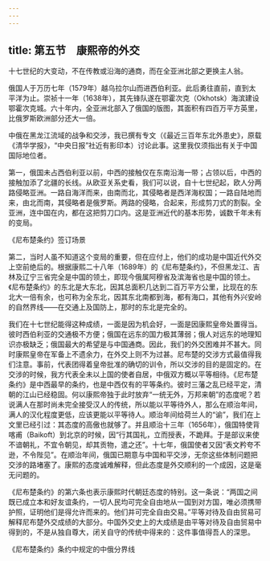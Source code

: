 ```yaml
---
---
---
```

title: 第五节　康熙帝的外交
---




十七世纪的大变动，不在传教或沿海的通商，而在全亚洲北部之更换主人翁。

俄国人于万历七年（1579年）越乌拉尔山而进西伯利亚。此后勇往直前，直到太平洋为止。崇祯十一年（1638年），其先锋队遂在鄂霍次克（Okhotsk）海滨建设鄂霍次克城。六十年内，全亚洲北部入了俄国的版图，其面积有四百万平方英里，比俄罗斯欧洲部分还大一倍。

中俄在黑龙江流域的战争和交涉，我已撰有专文（《最近三百年东北外患史》，原载《清华学报》，“中央日报”社近有影印本）讨论此事。这里我仅须指出有关于中国国际地位者。

第一，俄国未占西伯利亚以前，中西的接触仅在东南沿海一带；占领以后，中西的接触加添了北疆的长线。从欧亚关系史看，我们可以说，自十七世纪起，欧人分两路侵略亚洲。一路自海洋而来，由南而北，其侵略者是西洋海权国；一路自陆地而来，由北而南，其侵略者是俄罗斯。两路的侵略，合起来，形成剪刀式的割裂。全亚洲，连中国在内，都在这把剪刀口内。这是亚洲近代的基本形势，诚数千年未有的变局。



《尼布楚条约》签订场景

第二，当时人虽不知道这个变局的重要，但在应付上，他们的成功是中国近代外交上空前绝后的。根据康熙二十八年（1689年）的《尼布楚条约》，不但黑龙江、吉林及辽宁三省完全是中国的领土，即现今俄属阿穆省及滨海省也是中国的领土。《尼布楚条约》的东北是大东北，因其总面积几达到二百万平方公里，比现在的东北大一倍有余，也可称为全东北，因其东北南都到海，都有海口，其他有外兴安岭的自然界线——在交通上及国防上，那时的东北是完全的。

我们在十七世纪能得这种成绩，一面是因为机会好，一面是因康熙皇帝处置得当。彼时西伯利亚的交通极不方便；俄国在远东的国力极其薄弱；俄人对远东的地理知识亦极缺乏；俄国最大的希望是与中国通商。因此，我们的外交困难并不甚大。同时康熙皇帝在军备上不遗余力，在外交上则不为过甚。尼布楚的交涉方式最值得我们注意。事前，代表团得着皇帝批准的确切的训令，所以交涉的目的是固定的。在交涉的时候，我方代表全未以上国的使者自居，中俄双方概以平等相待。《尼布楚条约》是中西最早的条约，也是中西仅有的平等条约。彼时三藩之乱已经平定，清朝的江山已经稳固。何以康熙帝独于此时放弃“一统无外，万邦来朝”的态度呢？若说满人在那时尚未完全接受汉人的传统，所以能以平等待外人，那么在顺治年间，满人的汉化程度更低，应该更能以平等待人。顺治年间给荷兰人的“谕”，我们在上文里已经引过：其态度的高傲也就够了。并且顺治十三年（1656年），俄国特使背喀甫（Baikoft）到北京的时候，因“行其国礼，立而授表，不跪拜。于是部议来使不谙朝礼，不宜令朝见，却其贡物，遣之还”。十七年，俄国使者又因“表文矜夸不逊，不令陛见”。在顺治年间，俄国已期意与中国和平交涉，无奈这些体制问题把交涉的路堵塞了。康熙的态度诚难解释，但此态度是外交顺利的一个成因，这是毫无问题的。

《尼布楚条约》的第六条也表示康熙时代朝廷态度的特别。这一条说：“两国之间既已成立本和好友谊条约，一切人民均可完全自由地从一国到对方国，唯必须携带护照，证明他们是得允许而来的。他们并可完全自由交易。”平等对待及自由贸易可解释尼布楚外交成绩的大部分。中国外交史上的大成绩是由平等对待及自由贸易中得到的，不是从独自尊大，闭关自守的传统中得来的：这件事值得吾人的深思。



《尼布楚条约》条约中规定的中俄分界线